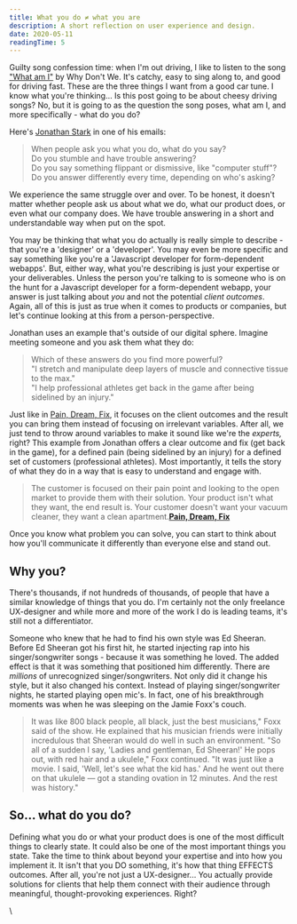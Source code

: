```yaml
---
title: What you do ≠ what you are
description: A short reflection on user experience and design.
date: 2020-05-11
readingTime: 5
---
```


Guilty song confession time: when I'm out driving, I like to listen to the song <a href="https://open.spotify.com/track/1HimGOB6BjOaCQYMIF1xtU?si=9dSEPrznTz-P54mXvtf9EA">"What am I"</a> by Why Don't We. It's catchy, easy to sing along to, and good for driving fast. These are the three things I want from a good car tune. I know what you're thinking... Is this post going to be about cheesy driving songs? No, but it is going to as the question the song poses, what am I, and more specifically - what do you do?

Here's <a href="https://jonathanstark.com/vpb">Jonathan Stark</a> in one of his emails:

>When people ask you what you do, what do you say?<br />
Do you stumble and have trouble answering?<br />
Do you say something flippant or dismissive, like "computer stuff"?<br />
Do you answer differently every time, depending on who's asking?

We experience the same struggle over and over. To be honest, it doesn't matter whether people ask us about what we do, what our product does, or even what our company does. We have trouble answering in a short and understandable way when put on the spot.

You may be thinking that what you do actually is really simple to describe - that you're a 'designer' or a 'developer'. You may even be more specific and say something like you're a 'Javascript developer for form-dependent webapps'. But, either way, what you're describing is just your expertise or your deliverables. Unless the person you're talking to is someone who is on the hunt for a Javascript developer for a form-dependent webapp, your answer is just talking about *you* and not the potential *client outcomes*. Again, all of this is just as true when it comes to products or companies, but let's continue looking at this from a person-perspective.

Jonathan uses an example that's outside of our digital sphere. Imagine meeting someone and you ask them what they do:

>Which of these answers do you find more powerful?<br />
"I stretch and manipulate deep layers of muscle and connective tissue to the max."<br />
"I help professional athletes get back in the game after being sidelined by an injury."

Just like in <a href="/understanding-pain-dream-fix/">Pain, Dream, Fix</a>, it focuses on the client outcomes and the result you can bring them instead of focusing on irrelevant variables. After all, we just tend to throw around variables to make it sound like we're the *experts,* right? This example from Jonathan offers a clear outcome and fix (get back in the game), for a defined pain (being sidelined by an injury) for a defined set of customers (professional athletes). Most importantly, it tells the story of what they do in a way that is easy to understand and engage with.

>The customer is focused on their pain point and looking to the open market to provide them with their solution. Your product isn't what they want, the end result is. Your customer doesn't want your vacuum cleaner, they want a clean apartment.**<a href="/understanding-pain-dream-fix/">Pain, Dream, Fix</a>**

Once you know what problem you can solve, you can start to think about how you'll  communicate it differently than everyone else and stand out.

## Why you?

There's thousands, if not hundreds of thousands, of people that have a similar knowledge of things that you do. I'm certainly not the only freelance UX-designer and while more and more of the work I do is leading teams, it's still not a differentiator.

Someone who knew that he had to find his own style was Ed Sheeran. Before Ed Sheeran got his first hit, he started injecting rap into his singer/songwriter songs - because it was something he loved. The added effect is that it was something that positioned him differently. There are *millions* of unrecognized singer/songwriters. Not only did it change his style, but it also changed his context. Instead of playing singer/songwriter nights, he started playing open mic's. In fact, one of his breakthrough moments was when he was sleeping on the Jamie Foxx's couch.

>It was like 800 black people, all black, just the best musicians," Foxx said of the show. He explained that his musician friends were initially incredulous that Sheeran would do well in such an environment.
"So all of a sudden I say, 'Ladies and gentleman, Ed Sheeran!' He pops out, with red hair and a ukulele," Foxx continued. "It was just like a movie. I said, 'Well, let's see what the kid has.' And he went out there on that ukulele — got a standing ovation in 12 minutes. And the rest was history."

## So... what do you do?

Defining what you do or what your product does is one of the most difficult things to clearly state. It could also be one of the most important things you state. Take the time to think about beyond your expertise and into how you implement it. It isn't that you DO something, it's how that thing EFFECTS outcomes. After all, you're not just a UX-designer... You actually provide solutions for clients that help them connect with their audience through meaningful, thought-provoking experiences. Right?

\